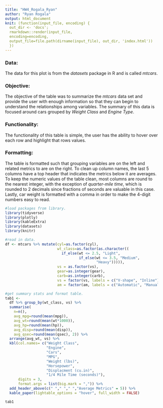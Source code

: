 ```yaml
---
title: "HW4_Rogala_Ryan"
author: "Ryan Rogala"
output: html_document  
knit: (function(input_file, encoding) {
  out_dir <- 'docs';
  rmarkdown::render(input_file,
  encoding=encoding,
  output_file=file.path(dirname(input_file), out_dir, 'index.html'))
  })
---
```


### Data: 
The data for this plot is from the *datasets* package in R and is called *mtcars*.  

### Objective:  
The objective of the table was to summarize the *mtcars* data set and provide the user with enough information so that they can begin to understand the relationships among variables. The summary of this data is focused around cars grouped by *Weight Class* and *Engine Type*.  

### Functionality:  
The functionality of this table is simple, the user has the ability to hover over each row and highlight that rows values. 

### Formatting:  
The table is formatted such that grouping variables are on the left and related metrics to are on the right. To clean up column names, the last 5 columns have a top header that indicates the metrics below it are averages. To keep the numeric values of the table clean, most columns are round to the nearest integer, with the exception of *quarter-mile time*, which is rounded to 2 decimals since fractions of seconds are valuable in this case. Lastly, car weight is formatted with a comma in order to make the 4-digit numbers easy to read.  
  
  
```r
#load packages from library. 
library(tidyverse)
library(plotly)
library(kableExtra)
library(datasets)
library(knitr)
```


```r
#read in data. 
df <- mtcars %>% mutate(cyl=as.factor(cyl), 
                        wt_class=as.factor(as.character((
                          if_else(wt <= 2.5, "Light", 
                                  if_else(wt <= 3.5, "Medium",
                                          "Heavy"))))),
                        vs = as.factor(vs),
                        gear=as.integer(gear),
                        carb=as.integer(carb),
                        vs = factor(vs, labels = c("V-shape", "Inline")),
                        am = factor(am, labels = c("Automatic", "Manual")))
```
  
  
```r
#get summary stats and format table.  
tab1 <- 
  df %>% group_by(wt_class, vs) %>% 
  summarise(
    n=n(),
    avg_mpg=round(mean(mpg)),
    avg_wt=round(mean(wt*1000)),
    avg_hp=round(mean(hp)),
    avg_disp=round(mean(disp)),
    avg_qsec=round(mean(qsec), 2)) %>% 
  arrange(avg_wt, vs) %>%
  kbl(col.names= c("Weight Class",
                   "Engine",
                   "Cars",
                   "MPG",
                   "Weight (lbs)",
                   "Horsepower",
                   "Displacment (cu.in)",
                   "1/4 Mile Time (seconds)"),
      digits = 3,
      format.args = list(big.mark = ",")) %>% 
  add_header_above(c(" "," "," ","Average Metrics" = 5)) %>%
  kable_paper(lightable_options = "hover", full_width = FALSE)

tab1
```

